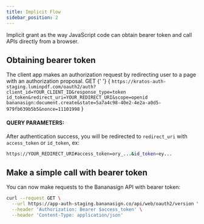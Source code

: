```yaml
---
title: Implicit Flow
sidebar_position: 2
---
```



Implicit grant as the way JavaScript code can obtain bearer token and call APIs directly from a browser.

## Obtaining bearer token
The client app makes an authorization request by redirecting user to a page with an authorization proposal.
<CodeBlock>
  <Badge bg="rgb(47, 129, 50)">GET</Badge>
  {' '} 
  {
    `https://kratos-auth-staging.luminpdf.com/oauth2/auth?client_id=YOUR_CLIENT_ID&response_type=token id_token&redirect_uri=YOUR_REDIRECT_URI&scope=openid bananasign:document.create&state=5a7a4c98-40e2-4e2a-a0d5-979fb639b5b5&nonce=11101998`
  }
</CodeBlock>


#### QUERY PARAMETERS:
<ApiSchema pointer="#/components/schemas/Implicit" />

After authentication success, you will be redirected to ```redirect_uri``` with ```access_token``` or ```id_token```, ex:

```bash
https://YOUR_REDIRECT_URI#access_token=ory_...&id_token=ey...
```

## Make a simple call with bearer token
You can now make requests to the Bananasign API with bearer token:

```bash
curl --request GET \
  --url https://app-auth-staging.bananasign.co/api/web/oauth2/version \
  --header 'Authorization: Bearer $access_token' \
  --header 'Content-Type: application/json'
```